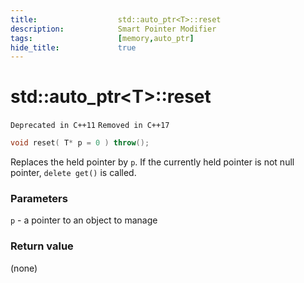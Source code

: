 ```yaml
---
title:                  std::auto_ptr<T>::reset
description:            Smart Pointer Modifier
tags:                   [memory,auto_ptr]
hide_title:             true
---
```


# std::auto_ptr&lt;T>::reset

`Deprecated in C++11` `Removed in C++17`
```cpp
void reset( T* p = 0 ) throw();
```

Replaces the held pointer by `p`. If the currently held pointer is not null pointer, `delete get()` is called.

### Parameters
`p`	-	a pointer to an object to manage
### Return value
(none)